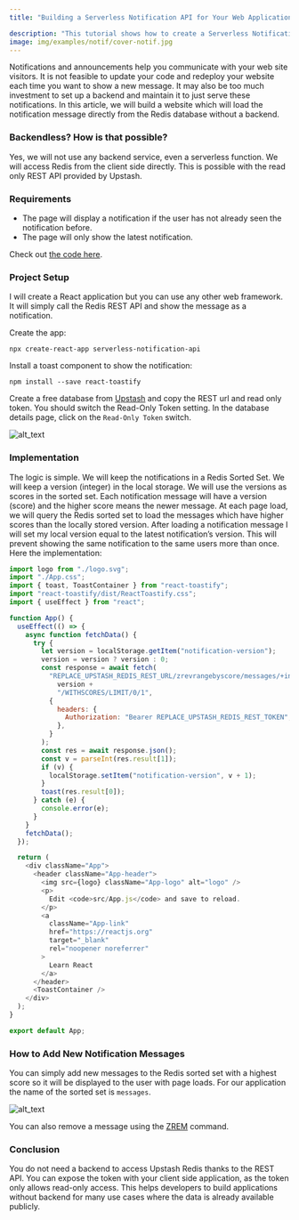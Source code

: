 ```yaml
---
title: "Building a Serverless Notification API for Your Web Application with Redis"

description: "This tutorial shows how to create a Serverless Notification API for Your Web Application with Redis."
image: img/examples/notif/cover-notif.jpg
---
```


Notifications and announcements help you communicate with your web site
visitors. It is not feasible to update your code and redeploy your website each
time you want to show a new message. It may also be too much investment to set
up a backend and maintain it to just serve these notifications. In this article,
we will build a website which will load the notification message directly from
the Redis database without a backend.

### Backendless? How is that possible?

Yes, we will not use any backend service, even a serverless function. We will
access Redis from the client side directly. This is possible with the read only
REST API provided by Upstash.

### Requirements

- The page will display a notification if the user has not already seen the
  notification before.
- The page will only show the latest notification.

Check out
[the code here](https://github.com/upstash/examples/tree/master/examples/serverless-notification-api).

### Project Setup

I will create a React application but you can use any other web framework. It
will simply call the Redis REST API and show the message as a notification.

Create the app:

```shell
npx create-react-app serverless-notification-api
```

Install a toast component to show the notification:

```shell
npm install --save react-toastify
```

Create a free database from [Upstash](https://console.upstash.com/) and copy the
REST url and read only token. You should switch the Read-Only Token setting. In
the database details page, click on the `Read-Only Token` switch.

![alt_text](/img/examples/restapi.png "Rest Api")

### Implementation

The logic is simple. We will keep the notifications in a Redis Sorted Set. We
will keep a version (integer) in the local storage. We will use the versions as
scores in the sorted set. Each notification message will have a version (score)
and the higher score means the newer message. At each page load, we will query
the Redis sorted set to load the messages which have higher scores than the
locally stored version. After loading a notification message I will set my local
version equal to the latest notification’s version. This will prevent showing
the same notification to the same users more than once. Here the implementation:

```javascript
import logo from "./logo.svg";
import "./App.css";
import { toast, ToastContainer } from "react-toastify";
import "react-toastify/dist/ReactToastify.css";
import { useEffect } from "react";

function App() {
  useEffect(() => {
    async function fetchData() {
      try {
        let version = localStorage.getItem("notification-version");
        version = version ? version : 0;
        const response = await fetch(
          "REPLACE_UPSTASH_REDIS_REST_URL/zrevrangebyscore/messages/+inf/" +
            version +
            "/WITHSCORES/LIMIT/0/1",
          {
            headers: {
              Authorization: "Bearer REPLACE_UPSTASH_REDIS_REST_TOKEN",
            },
          }
        );
        const res = await response.json();
        const v = parseInt(res.result[1]);
        if (v) {
          localStorage.setItem("notification-version", v + 1);
        }
        toast(res.result[0]);
      } catch (e) {
        console.error(e);
      }
    }
    fetchData();
  });

  return (
    <div className="App">
      <header className="App-header">
        <img src={logo} className="App-logo" alt="logo" />
        <p>
          Edit <code>src/App.js</code> and save to reload.
        </p>
        <a
          className="App-link"
          href="https://reactjs.org"
          target="_blank"
          rel="noopener noreferrer"
        >
          Learn React
        </a>
      </header>
      <ToastContainer />
    </div>
  );
}

export default App;
```

### How to Add New Notification Messages

You can simply add new messages to the Redis sorted set with a highest score so
it will be displayed to the user with page loads. For our application the name
of the sorted set is `messages`.

![alt_text](/img/examples/notif/cli.png "cli")

You can also remove a message using the [ZREM](https://redis.io/commands/zrem)
command.

### Conclusion

You do not need a backend to access Upstash Redis thanks to the REST API. You
can expose the token with your client side application, as the token only allows
read-only access. This helps developers to build applications without backend
for many use cases where the data is already available publicly.
